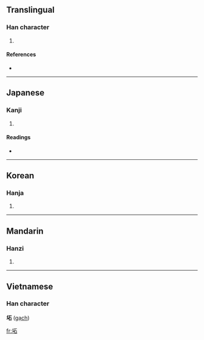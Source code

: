 ==Translingual==

===Han character===
{{Han char|rn=32|rad=土|as=05|sn=8|four=|canj=土一口 (GMR)}}

# {{defn|Han}}

====References====
* {{Han ref|kx=0226.190|dkj=04972|dj=0461.310|hdz=10430.020|uh=5767|ud=22375}}

----

==Japanese==

===Kanji===
{{ja-kanji|grade=|rs=土05}}

# {{defn|Japanese}}

====Readings====
* {{ja-readings|on=[[せき]] (seki), [[しゃう]] (shau)|kun=[[どだい]] (dodai)}}

----

==Korean==

===Hanja===
{{ko-hanja|hangeul=척|rv=cheok|mr=ch'ŏk}}

# {{defn|Korean}}

----

==Mandarin==

===Hanzi===
{{cmn-hanzi|pin=[[zhī]] ([[zhi1]])|wg=chih<sup>1</sup>}}

# {{defn|Mandarin}}

----

==Vietnamese==
===Han character===
'''坧''' ([[gạch]])

[[fr:坧]]